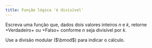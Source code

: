 ```yaml
---
title: Função lógica 'é divisível'
---
```

::: {#exr-0072}
Escreva uma função que, dados dois valores inteiros $n$ e $k$, retorne +Verdadeiro+ ou +Falso+ conforme $n$ seja divisível por $k$.

Use a divisão modular ($\bmod$) para indicar o cálculo.
:::